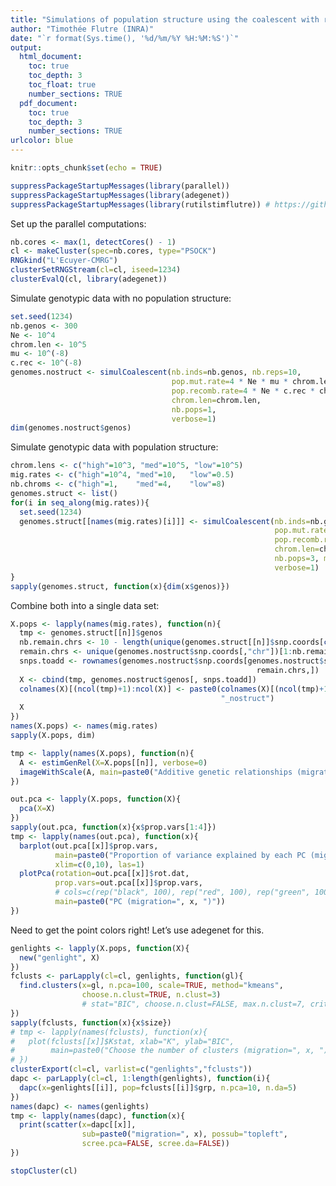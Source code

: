 ```yaml
---
title: "Simulations of population structure using the coalescent with recombination"
author: "Timothée Flutre (INRA)"
date: "`r format(Sys.time(), '%d/%m/%Y %H:%M:%S')`"
output:
  html_document:
    toc: true
    toc_depth: 3
    toc_float: true
    number_sections: TRUE
  pdf_document:
    toc: true
    toc_depth: 3
    number_sections: TRUE
urlcolor: blue
---
```


```r
knitr::opts_chunk$set(echo = TRUE)
```

```r
suppressPackageStartupMessages(library(parallel))
suppressPackageStartupMessages(library(adegenet))
suppressPackageStartupMessages(library(rutilstimflutre)) # https://github.com/timflutre/rutilstimflutre
```

Set up the parallel computations:
```r
nb.cores <- max(1, detectCores() - 1)
cl <- makeCluster(spec=nb.cores, type="PSOCK")
RNGkind("L'Ecuyer-CMRG")
clusterSetRNGStream(cl=cl, iseed=1234)
clusterEvalQ(cl, library(adegenet))
```

Simulate genotypic data with no population structure:
```r
set.seed(1234)
nb.genos <- 300
Ne <- 10^4
chrom.len <- 10^5
mu <- 10^(-8)
c.rec <- 10^(-8)
genomes.nostruct <- simulCoalescent(nb.inds=nb.genos, nb.reps=10,
                                    pop.mut.rate=4 * Ne * mu * chrom.len,
                                    pop.recomb.rate=4 * Ne * c.rec * chrom.len,
                                    chrom.len=chrom.len,
                                    nb.pops=1,
                                    verbose=1)
dim(genomes.nostruct$genos)
```

Simulate genotypic data with population structure:
```r
chrom.lens <- c("high"=10^3, "med"=10^5, "low"=10^5)
mig.rates <- c("high"=10^4, "med"=10,   "low"=0.5)
nb.chroms <- c("high"=1,    "med"=4,    "low"=8)
genomes.struct <- list()
for(i in seq_along(mig.rates)){
  set.seed(1234)
  genomes.struct[[names(mig.rates)[i]]] <- simulCoalescent(nb.inds=nb.genos, nb.reps=nb.chroms[i],
                                                           pop.mut.rate=4 * Ne * mu * chrom.lens[i],
                                                           pop.recomb.rate=4 * Ne * c.rec * chrom.lens[i],
                                                           chrom.len=chrom.lens[i],
                                                           nb.pops=3, mig.rate=mig.rates[i],
                                                           verbose=1)
}
sapply(genomes.struct, function(x){dim(x$genos)})
```

Combine both into a single data set:
```r
X.pops <- lapply(names(mig.rates), function(n){
  tmp <- genomes.struct[[n]]$genos
  nb.remain.chrs <- 10 - length(unique(genomes.struct[[n]]$snp.coords[colnames(tmp),"chr"]))
  remain.chrs <- unique(genomes.nostruct$snp.coords[,"chr"])[1:nb.remain.chrs]
  snps.toadd <- rownames(genomes.nostruct$snp.coords[genomes.nostruct$snp.coords$chr %in%
                                                       remain.chrs,])
  X <- cbind(tmp, genomes.nostruct$genos[, snps.toadd])
  colnames(X)[(ncol(tmp)+1):ncol(X)] <- paste0(colnames(X)[(ncol(tmp)+1):ncol(X)],
                                               "_nostruct")
  X
})
names(X.pops) <- names(mig.rates)
sapply(X.pops, dim)
```

```r
tmp <- lapply(names(X.pops), function(n){
  A <- estimGenRel(X=X.pops[[n]], verbose=0)
  imageWithScale(A, main=paste0("Additive genetic relationships (migration=", n, ")"))
})
```

```r
out.pca <- lapply(X.pops, function(X){
  pca(X=X)
})
sapply(out.pca, function(x){x$prop.vars[1:4]})
tmp <- lapply(names(out.pca), function(x){
  barplot(out.pca[[x]]$prop.vars,
          main=paste0("Proportion of variance explained by each PC (migration=", x, ")"),
          xlim=c(0,10), las=1)
  plotPca(rotation=out.pca[[x]]$rot.dat,
          prop.vars=out.pca[[x]]$prop.vars,
          # cols=c(rep("black", 100), rep("red", 100), rep("green", 100)),
          main=paste0("PC (migration=", x, ")"))
})
```

Need to get the point colors right!
Let's use adegenet for this.

```r
genlights <- lapply(X.pops, function(X){
  new("genlight", X)
})
fclusts <- parLapply(cl=cl, genlights, function(gl){
  find.clusters(x=gl, n.pca=100, scale=TRUE, method="kmeans",
                choose.n.clust=TRUE, n.clust=3)
                # stat="BIC", choose.n.clust=FALSE, max.n.clust=7, criterion="min")#smoothNgoesup")
})
sapply(fclusts, function(x){x$size})
# tmp <- lapply(names(fclusts), function(x){
#   plot(fclusts[[x]]$Kstat, xlab="K", ylab="BIC",
#        main=paste0("Choose the number of clusters (migration=", x, ")"))
# })
clusterExport(cl=cl, varlist=c("genlights","fclusts"))
dapc <- parLapply(cl=cl, 1:length(genlights), function(i){
  dapc(x=genlights[[i]], pop=fclusts[[i]]$grp, n.pca=10, n.da=5)
})
names(dapc) <- names(genlights)
tmp <- lapply(names(dapc), function(x){
  print(scatter(x=dapc[[x]],
                sub=paste0("migration=", x), possub="topleft",
                scree.pca=FALSE, scree.da=FALSE))
})
```

```r
stopCluster(cl)
```

